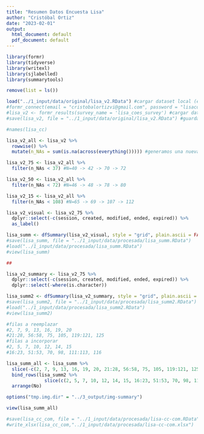 ```yaml
---
title: "Resumen Datos Encuesta Lisa"
author: "Cristóbal Ortiz"
date: "2023-02-01"
output:
  html_document: default
  pdf_document: default
---
```


```r
library(formr)
library(tidyverse)
library(writexl)
library(sjlabelled)
library(summarytools)
```

```r
remove(list = ls())

load("../1_input/data/original/lisa_v2.RData") #cargar dataset local (es más rápido)
#formr_connect(email = "cristobalortizvi@gmail.com", password = "lisacoes.2023") #conexión con formr
#lisa_v2 <- formr_results(survey_name = 'lisa_coes_survey') #cargar dataset desde formr (demora)
#save(lisa_v2, file = "../1_input/data/original/lisa_v2.RData") #guardar dataset para cargar local

```

```r
#names(lisa_cc)

lisa_v2_all <- lisa_v2 %>% 
  rowwise() %>%
  mutate(n_NAs = sum(is.na(across(everything())))) #generamos una nueva variable que cuenta número de NA

lisa_v2_75 <- lisa_v2_all %>% 
  filter(n_NAs < 37) #N=40 -> 42 -> 70 -> 72

lisa_v2_50 <- lisa_v2_all %>% 
  filter(n_NAs < 72) #N=46 -> 48 -> 78 -> 80

lisa_v2_15 <- lisa_v2_all %>% 
  filter(n_NAs < 108) #N=65 -> 69 -> 107 -> 112
```

```r
lisa_v2_visual <- lisa_v2_75 %>% 
  dplyr::select(-c(session, created, modified, ended, expired)) %>% 
  as_label()

lisa_summ <- dfSummary(lisa_v2_visual, style = "grid", plain.ascii = FALSE, method = "render")
#save(lisa_summ, file = "../1_input/data/procesada/lisa_summ.RData")
#load("../1_input/data/procesada/lisa_summ.RData")
#view(lisa_summ)

##

lisa_v2_summary <- lisa_v2_75 %>% 
  dplyr::select(-c(session, created, modified, ended, expired)) %>% 
  dplyr::select(-where(is.character)) 

lisa_summ2 <- dfSummary(lisa_v2_summary, style = "grid", plain.ascii = FALSE, method = "render")
#save(lisa_summ2, file = "../1_input/data/procesada/lisa_summ2.RData")
#load("../1_input/data/procesada/lisa_summ2.RData")
#view(lisa_summ2)
```

```r
#filas a reemplazar
#2, 7, 9, 13, 16, 19, 20
#21:28, 56:58, 75, 105, 119:121, 125
#filas a incorporar
#2, 5, 7, 10, 12, 14, 15
#16:23, 51:53, 70, 98, 111:113, 116

lisa_summ_all <- lisa_summ %>%
  slice(-c(2, 7, 9, 13, 16, 19, 20, 21:28, 56:58, 75, 105, 119:121, 125, 127:138)) %>%
  bind_rows(lisa_summ2 %>% 
              slice(c(2, 5, 7, 10, 12, 14, 15, 16:23, 51:53, 70, 98, 111:113, 116))) %>% 
  arrange(No)

options("tmp.img.dir" = "../3_output/img-summary")

view(lisa_summ_all)
```

```r
#save(lisa_cc_com, file = "../1_input/data/procesada/lisa-cc-com.RData")
#write_xlsx(lisa_cc_com,"../1_input/data/procesada/lisa-cc-com.xlsx")

```
